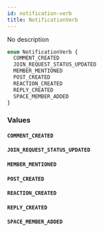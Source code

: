 ```yaml
---
id: notification-verb
title: NotificationVerb
---
```


No description

```graphql
enum NotificationVerb {
  COMMENT_CREATED
  JOIN_REQUEST_STATUS_UPDATED
  MEMBER_MENTIONED
  POST_CREATED
  REACTION_CREATED
  REPLY_CREATED
  SPACE_MEMBER_ADDED
}
```

### Values

#### `COMMENT_CREATED`

#### `JOIN_REQUEST_STATUS_UPDATED`

#### `MEMBER_MENTIONED`

#### `POST_CREATED`

#### `REACTION_CREATED`

#### `REPLY_CREATED`

#### `SPACE_MEMBER_ADDED`
